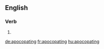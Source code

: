 
==English==

===Verb===
{{head|en|present participle}}

# {{present participle of|apocopate|lang=en}}

[[de:apocopating]]
[[fr:apocopating]]
[[hu:apocopating]]